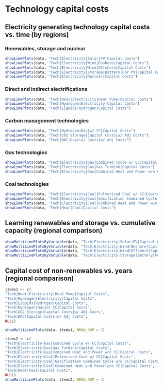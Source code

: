 # Technology capital costs

## Electricity generating technology capital costs vs. time (by regions)
### Renewables, storage and nuclear
```r
showLinePlots(data, "Tech|Electricity|Solar|PV|Capital Costs")
showLinePlots(data, "Tech|Electricity|Wind|Onshore|Capital Costs")
showLinePlots(data, "Tech|Electricity|Wind|Offshore|Capital Costs")
showLinePlots(data, "Tech|Electricity|Storage|Battery|For PV|Capital Costs")
showLinePlots(data, "Tech|Electricity|Nuclear|Capital Costs")
```

### Direct and indirect electrifications
```r
showLinePlots(data, "Tech|Heat|Electricity|Heat Pump|Capital Costs")
showLinePlots(data, "Tech|Hydrogen|Electricity|Capital Costs")
showLinePlots(data, "Tech|Liquids|Hydrogen|Capital Costs")
```

### Carbon management technologies
```r
showLinePlots(data, "Tech|Hydrogen|Gas|w/ CC|Capital Costs")
showLinePlots(data, "Tech|CO2 Storage|Capital Costs|w/ Adj Costs")
showLinePlots(data, "Tech|DAC|Capital Costs|w/ Adj Costs")
```

### Gas technologies
```r
showLinePlots(data, "Tech|Electricity|Gas|Combined Cycle w/ CC|Capital Costs")
showLinePlots(data, "Tech|Electricity|Gas|Gas Turbine|Capital Costs")
showLinePlots(data, "Tech|Electricity|Gas|Combined Heat and Power w/o CC|Capital Costs")
```

### Coal technologies
```r
showLinePlots(data, "Tech|Electricity|Coal|Pulverised Coal w/ CC|Capital Costs")
showLinePlots(data, "Tech|Electricity|Coal|Gasification Combined Cycle w/o CC|Capital Costs")
showLinePlots(data, "Tech|Electricity|Coal|Combined Heat and Power w/o CC|Capital Costs")
showLinePlots(data, "Tech|Heat|Coal|Capital Costs")
```

## Learning renewables and storage vs. cumulative capacity (regional comparison)
```r
showMultiLinePlotsByVariable(data, "Tech|Electricity|Solar|PV|Capital Costs", "Cumulative Cap|Electricity|Solar", scales = "fixed")
showMultiLinePlotsByVariable(data, "Tech|Electricity|Wind|Onshore|Capital Costs", "Cumulative Cap|Electricity|Wind|Onshore", scales = "fixed", showHistorical = FALSE)
showMultiLinePlotsByVariable(data, "Tech|Electricity|Wind|Offshore|Capital Costs", "Cumulative Cap|Electricity|Wind|Offshore", scales = "fixed", showHistorical = FALSE)
showMultiLinePlotsByVariable(data, "Tech|Electricity|Storage|Battery|For PV|Capital Costs", "Cumulative Cap|Electricity|Storage|Battery|For PV", scales = "fixed", showHistorical = FALSE)
```

## Capital cost of non-renewables vs. years (regional comparison)
```r
items1 <- c(
"Tech|Heat|Electricity|Heat Pump|Capital Costs",
"Tech|Hydrogen|Electricity|Capital Costs",
"Tech|Liquids|Hydrogen|Capital Costs",
"Tech|Hydrogen|Gas|w/ CC|Capital Costs",
"Tech|CO2 Storage|Capital Costs|w/ Adj Costs",
"Tech|DAC|Capital Costs|w/ Adj Costs",
NULL)

showMultiLinePlots(data, items1, NROW_NUM = 3)

items2 <- c(
"Tech|Electricity|Gas|Combined Cycle w/ CC|Capital Costs",
"Tech|Electricity|Gas|Gas Turbine|Capital Costs",
"Tech|Electricity|Gas|Combined Heat and Power w/o CC|Capital Costs",
"Tech|Electricity|Coal|Pulverised Coal w/ CC|Capital Costs",
"Tech|Electricity|Coal|Gasification Combined Cycle w/o CC|Capital Costs",
"Tech|Electricity|Coal|Combined Heat and Power w/o CC|Capital Costs",
"Tech|Heat|Coal|Capital Costs",
NULL)
showMultiLinePlots(data, items2, NROW_NUM = 3)

```

